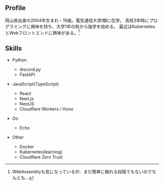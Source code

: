 ## Profile

岡山県出身の2004年生まれ・19歳。電気通信大学Ⅰ類に在学。
高校3年時にプログラミングに興味を持ち、大学1年の秋から独学を始める。
最近はKubernetesとWebフロントエンドに興味がある。[^1]

[^1]: WebAssemblyも気になっているが、まだ簡単に触れる段階でもないのでなんとも...

<div className="flex flex-wrap flex-row gap-x-8 gap-y-4 justify-center mt-4">
  <a href="https://github.com/sushi-chaaaan" target="_blank">
    <FontAwesomeIcon
      icon="fa-brands fa-github"
      size="2x"
      title="Link to my GitHub"
    />
  </a>
  <a href="https://twitter.com/sushi_chan_dev" target="_blank">
    <FontAwesomeIcon icon="fa-brands fa-twitter" size="2x" title="my twitter" />
  </a>
  <a href="https://lit.link/sushichaaaan" target="_blank">
    <FontAwesomeIcon icon="fa-solid fa-link" size="2x" title="my lit.link" />
  </a>
  <a href="mailto:mail@sushichan.live" target="_blank">
    <FontAwesomeIcon
      icon="fa-regular fa-envelope"
      size="2x"
      title="contact to me"
    />
  </a>
</div>

## Skills

- Python

  - discord.py
  - FastAPI

- JavaScript(TypeScript)

  - React
  - Next.js
  - NestJS
  - Cloudflare Workers / Hono

- Go

  - Echo

- Other
  - Docker
  - Kubernetes(learning)
  - Cloudflare Zero Trust
